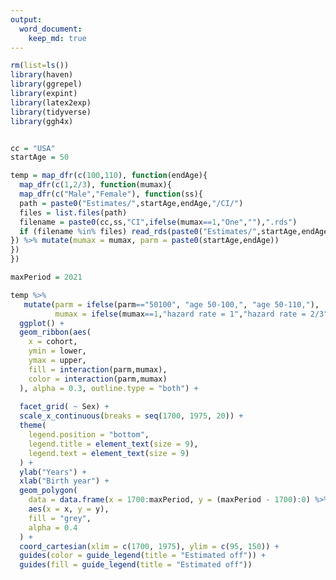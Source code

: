 ```yaml
---
output:
  word_document:
    keep_md: true
---
```




```r
rm(list=ls())
library(haven)
library(ggrepel)
library(expint)
library(latex2exp)
library(tidyverse)
library(ggh4x)


cc = "USA"
startAge = 50

temp = map_dfr(c(100,110), function(endAge){
  map_dfr(c(1,2/3), function(mumax){
  map_dfr(c("Male","Female"), function(ss){
  path = paste0("Estimates/",startAge,endAge,"/CI/")
  files = list.files(path)
  filename = paste0(cc,ss,"CI",ifelse(mumax==1,"One",""),".rds")
  if (filename %in% files) read_rds(paste0("Estimates/",startAge,endAge,"/CI/",cc,ss,"CI",ifelse(mumax==1,'One',''),".rds"))
}) %>% mutate(mumax = mumax, parm = paste0(startAge,endAge)) 
})
}) 
```
```r
maxPeriod = 2021

temp %>% 
   mutate(parm = ifelse(parm=="50100", "age 50-100,", "age 50-110,"),
          mumax = ifelse(mumax==1,"hazard rate = 1","hazard rate = 2/3")) %>%
  ggplot() +
  geom_ribbon(aes(
    x = cohort,
    ymin = lower,
    ymax = upper,
    fill = interaction(parm,mumax),
    color = interaction(parm,mumax)
  ), alpha = 0.3, outline.type = "both") +
  
  facet_grid( ~ Sex) +
  scale_x_continuous(breaks = seq(1700, 1975, 20)) +
  theme(
    legend.position = "bottom",
    legend.title = element_text(size = 9),
    legend.text = element_text(size = 9)
  ) +
  ylab("Years") +
  xlab("Birth year") +
  geom_polygon(
    data = data.frame(x = 1700:maxPeriod, y = (maxPeriod - 1700):0) %>% tibble::add_row(x = c(maxPeriod, 1700), y = c(Inf, Inf)),
    aes(x = x, y = y),
    fill = "grey",
    alpha = 0.4
  ) +
  coord_cartesian(xlim = c(1700, 1975), ylim = c(95, 150)) +
  guides(color = guide_legend(title = "Estimated off")) +
  guides(fill = guide_legend(title = "Estimated off"))


```